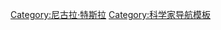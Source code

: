 {{Navbox
 | name = 尼古拉·特斯拉
 | title = [[尼古拉·特斯拉]]
 | state = {{{state<includeonly>|autocollapse</includeonly>}}}
 | bodyclass = hlist
 | image = [[File:Tesla-bulb.jpg|right|100px]]

 | group1 = 生涯发明
 | list1 =
* {{le|特斯拉專利列表|List of Nikola Tesla patents|專利}}
* [[哥伦布蛋]]
* [[多相系統]]
* {{le|旋轉磁場|Rotating magnetic field}}
* [[异步电动机]]
* {{le|特斯拉實驗站|Tesla Experimental Station}}
* {{le|电磁远程武器|Teleforce}}
* {{link-en|电磁震动地质器|Telegeodynamics}}
* [[特斯拉线圈]]
**{{link-en|特斯拉线圈历史|History of the Tesla coil}}
** [[无线供电]]
** [[諧振感應耦合#利用諧振感應耦合的歷史|諧振感應耦合]]
* {{le|無線電控制|Radio control}}
* {{le|特斯拉渦輪機|Tesla turbine}}
* {{link-en|特斯拉振荡器|Tesla's oscillator}}
* [[三相电]]
* [[沃登克里弗塔]]
* {{le|特斯拉電燈與電氣製造公司|Tesla Electric Light & Manufacturing}}

 | group2 = 作品
 | list2 =
* ''{{le|尼古拉·特斯拉的发明、研究和著作|The Inventions, Researches, and Writings of Nikola Tesla}}''
* ''{{link-en|科罗拉多斯普林斯笔记|Colorado Springs Notes, 1899–1900}}''
* ''{{le|奥林匹斯山上的流言|Fragments of Olympian Gossip}}''
* ''{{le|我的發明：尼古拉·特斯拉自傳|My Inventions: The Autobiography of Nikola Tesla}}''

 | group3 = 其他
 | list3 =
* [[电流战争]]
* [[西屋公司]]
* {{link-en|世界无线系统|World Wireless System}}
* {{link-en|以尼古拉·特斯拉命名的事物清单|List of things named after Nikola Tesla}}
*{{link-en|大众文化中的尼古拉·特斯拉|Nikola Tesla in popular culture}}

 | group4 = 相关
 | list4 =
* [[尼古拉·特斯拉博物馆]]
* {{le|尼古拉·特斯拉纪念中心|Nikola Tesla Memorial Center}}
* {{le|特斯拉瓦登克莱弗科学中心|Tesla Science Center at Wardenclyffe}}
* {{le|IEEE尼古拉·特斯拉獎|IEEE Nikola Tesla Award}}
* {{le|衛星獎尼古拉·特斯拉電影技術遠見成就獎|Nikola Tesla Satellite Award}}
* [[特斯拉汽车]]
* [[贝尔格莱德尼古拉·特斯拉机场]]
* {{le|紐約客溫德姆酒店|Wyndham New Yorker Hotel}}
* {{le|尼古拉·特斯拉的秘密|The Secret of Nikola Tesla}} <small>(1980年電影)</small>
* {{le|Tesla – Lightning in His Hand}} <small>(2003年歌劇)</small>
* [[頂尖對決]] <small>(2006年電影)</small>
* {{le|Tower to the People}} <small>(2015年紀錄片)</small>
* 特斯拉 <small>(2016年電影)</small>
* {{le|光電特斯拉|The Tesla World Light}} <small>(2017年電影)</small>
* [[電流大戰 (電影)|電流大戰]] <small>(2019年電影)</small>
* {{le|尼古拉特斯拉的恐怖之夜|Nikola Tesla's Night of Terror}} <small>(2020年電視影集)</small>
* [[特斯拉 (2020年電影)|特斯拉]] <small>(2020年電影)</small>
* {{le|Tesla: Man Out of Time}}
* {{le|Wizard: The Life and Times of Nikola Tesla}}
* {{le|發明二十世紀的人|The Man Who Invented the Twentieth Century}} 
* [[特斯拉]] <small>(電學公式)</small>
* [[特斯拉隕石坑]]
* [[小行星2244]]

}}<noinclude>
{{collapsible option}}
[[Category:尼古拉·特斯拉]]
[[Category:科学家导航模板]]
</noinclude>